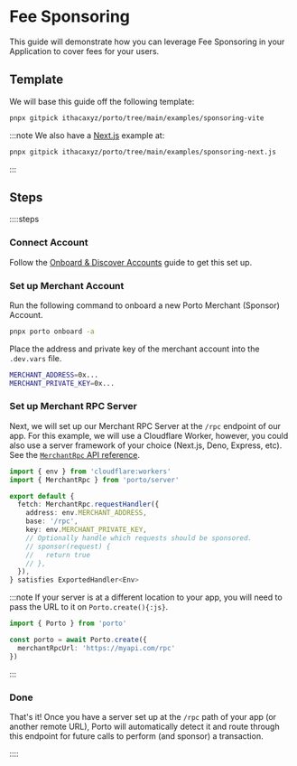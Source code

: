 
# Fee Sponsoring

This guide will demonstrate how you can leverage Fee Sponsoring in your Application to cover
fees for your users.

## Template

We will base this guide off the following template:

```bash
pnpx gitpick ithacaxyz/porto/tree/main/examples/sponsoring-vite
```

:::note
We also have a [Next.js](https://nextjs.org) example at:

```bash
pnpx gitpick ithacaxyz/porto/tree/main/examples/sponsoring-next.js
```

:::

## Steps

::::steps

### Connect Account

Follow the [Onboard & Discover Accounts](/sdk/guides/discover-accounts) guide to get this set up.

### Set up Merchant Account

Run the following command to onboard a new Porto Merchant (Sponsor) Account.

```sh
pnpx porto onboard -a
```

Place the address and private key of the merchant account into the `.dev.vars` file.

```sh
MERCHANT_ADDRESS=0x...
MERCHANT_PRIVATE_KEY=0x...
```

### Set up Merchant RPC Server

Next, we will set up our Merchant RPC Server at the `/rpc` endpoint of our app.
For this example, we will use a Cloudflare Worker, however, you could also use a
server framework of your choice (Next.js, Deno, Express, etc).
See the [`MerchantRpc` API reference](/sdk/api/merchantRpc/requestHandler).

```ts
import { env } from 'cloudflare:workers'
import { MerchantRpc } from 'porto/server'

export default {
  fetch: MerchantRpc.requestHandler({
    address: env.MERCHANT_ADDRESS,
    base: '/rpc',
    key: env.MERCHANT_PRIVATE_KEY,
    // Optionally handle which requests should be sponsored.
    // sponsor(request) {
    //   return true
    // },
  }),
} satisfies ExportedHandler<Env>
```

:::note
If your server is at a different location to your app, you will need to pass the URL
to it on `Porto.create(){:js}`.

```ts twoslash  
import { Porto } from 'porto'

const porto = await Porto.create({
  merchantRpcUrl: 'https://myapi.com/rpc'
})
```

:::

### Done

That's it! Once you have a server set up at the `/rpc` path of your app (or another remote URL), Porto will automatically
detect it and route through this endpoint for future calls to perform (and sponsor) a transaction.

::::
